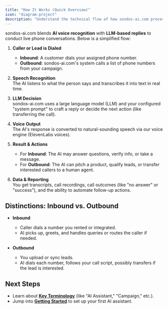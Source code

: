 ```yaml
---
title: "How It Works (Quick Overview)"
icon: "diagram-project"
description: "Understand the technical flow of how sondos-ai.com processes and handles phone conversations using AI"
---
```


sondos-ai.com blends **AI voice recognition** with **LLM-based replies** to conduct live phone conversations. Below is a simplified flow:

1. **Caller or Lead is Dialed**

   - **Inbound**: A customer dials your assigned phone number.
   - **Outbound**: sondos-ai.com's system calls a list of phone numbers from your campaign.

2. **Speech Recognition**  
   The AI listens to what the person says and transcribes it into text in real time.

3. **LLM Decision**  
   sondos-ai.com uses a large language model (LLM) and your configured "system prompt" to craft a reply or decide the next action (like transferring the call).

4. **Voice Output**  
   The AI's response is converted to natural-sounding speech via our voice engine (ElevenLabs voices).

5. **Result & Actions**

   - For **Inbound**: The AI may answer questions, verify info, or take a message.
   - For **Outbound**: The AI can pitch a product, qualify leads, or transfer interested callers to a human agent.

6. **Data & Reporting**  
   You get transcripts, call recordings, call outcomes (like "no answer" or "success"), and the ability to automate follow-up actions.

## Distinctions: Inbound vs. Outbound

- **Inbound**

  - Caller dials a number you rented or integrated.
  - AI picks up, greets, and handles queries or routes the caller if needed.

- **Outbound**
  - You upload or sync leads.
  - AI dials each number, follows your call script, possibly transfers if the lead is interested.

## Next Steps

- Learn about [**Key Terminology**](/introduction/key-terminology) (like "AI Assistant," "Campaign," etc.).
- Jump into [**Getting Started**](/getting-started) to set up your first AI assistant.
